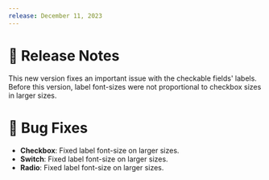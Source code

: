 ```yaml
---
release: December 11, 2023
---
```


# 🧾 Release Notes

This new version fixes an important issue with the checkable fields' labels. Before this version, label font-sizes were not proportional to checkbox sizes in larger sizes.

# 🐛 Bug Fixes

- **Checkbox**: Fixed label font-size on larger sizes.
- **Switch**: Fixed label font-size on larger sizes.
- **Radio**: Fixed label font-size on larger sizes.
